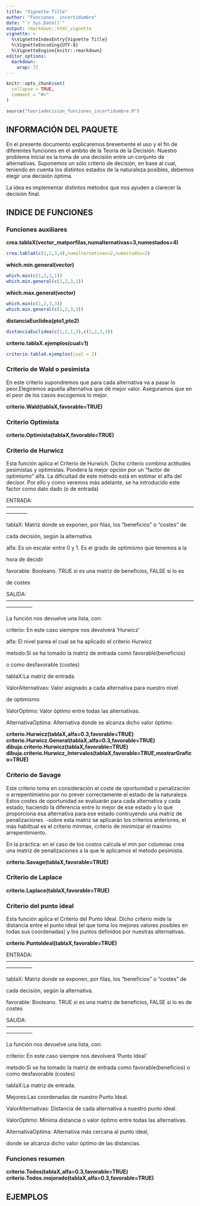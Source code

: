```yaml
---
title: "Vignette Title"
author: "Funciones  incertidumbre"
date: "`r Sys.Date()`"
output: rmarkdown::html_vignette
vignette: >
  %\VignetteIndexEntry{Vignette Title}
  %\VignetteEncoding{UTF-8}
  %\VignetteEngine{knitr::rmarkdown}
editor_options: 
  markdown: 
    wrap: 72
---
```


```r
knitr::opts_chunk$set(
  collapse = TRUE,
  comment = "#>"
)
```

```r
source("teoriadecision_funciones_incertidumbre.R")
```

## INFORMACIÓN DEL PAQUETE

En el presente documento explicaremos brevemente el uso y el fin de
diferentes funciones en el ambito de la Teoria de la Decisión. Nuestro
problema inicial es la toma de una decisión entre un conjunto de
alternativas. Suponemos un sólo criterio de decisión, en base al cual,
teniendo en cuenta los distintos estados de la naturaleza posibles,
debemos elegir una decisión óptima.

La idea es implementar distintos métodos que nos ayuden a clarecer la
decisión final.

## INDICE DE FUNCIONES

### Funciones auxiliares

**crea.tablaX(vector_matporfilas,numalternativas=3,numestados=4)**

```r
crea.tablaX(c(1,2,3,4),numalternativas=2,numestados=2)
```

**which.min.general(vector)**

```r
which.min(c(1,2,3,1))
which.min.general(c(1,2,3,1))
```

**which.max.general(vector)**

```r
which.min(c(1,2,3,3))
which.min.general(c(1,2,3,3))
```

**distanciaEuclidea(pto1,pto2)**

```r
distanciaEuclidea(c(1,2,1,3),c(1,2,3,3))
```

**criterio.tablaX.ejemplos(cual=1)**

```r
criterio.tablaX.ejemplos(cual = 2)
```

### Criterio de Wald o pesimista

En este criterio supondremos que para cada alternativa va a pasar lo
peor.Elegiremos aquella alternativa que dé mejor valor. Aseguramos que
en el peor de los casos escogemos lo mejor.

**criterio.Wald(tablaX,favorable=TRUE)**

### Criterio Optimista

**criterio.Optimista(tablaX,favorable=TRUE)**

### Criterio de Hurwicz

Esta función aplica el Criterio de Hurwich. Dicho criterio combina
actitudes pesimistas y optimistas. Pondera la mejor opción por un
"factor de optimismo" alfa. La dificultad de este método está en estimar
el alfa del decisor. Por ello y como veremos más adelante, se ha
introducido este factor como dato dado (o de entrada)

ENTRADA:------------------------------------------------------------------------------------------------------------------------

tablaX: Matriz donde se exponen, por filas, los "beneficios" o "costes"
de

cada decisión, según la alternativa.

alfa: Es un escalar entre 0 y 1. Es el grado de optimismo que tenemos a
la

hora de decidir

favorable: Booleano. TRUE si es una matriz de beneficios, FALSE si lo es

de costes

SALIDA:---------------------------------------------------------------------------------------------------------------------------

La función nos devuelve una lista, con:

criterio: En este caso siempre nos devolverá 'Hurwicz'

alfa: El nivel parea el cual se ha aplicado el criterio Hurwicz

metodo:Si se ha tomado la matriz de entrada como favorable(beneficios)

o como desfavorable (costes)

tablaX:La matriz de entrada.

ValorAlternativas: Valor asignado a cada alternativa para nuestro nivel

de optimismo

ValorOptimo: Valor óptimo entre todas las alternativas.

AlternativaOptima: Alternativa donde se alcanza dicho valor óptimo.

**criterio.Hurwicz(tablaX,alfa=0.3,favorable=TRUE)
criterio.Hurwicz.General(tablaX,alfa=0.3,favorable=TRUE)
dibuja.criterio.Hurwicz(tablaX,favorable=TRUE)
dibuja.criterio.Hurwicz_Intervalos(tablaX,favorable=TRUE,mostrarGrafico=TRUE)**

### Criterio de Savage

Este criterio toma en consideración el coste de oportunidad o
penalización o arrepentimietno por no prever correctamente el estado de
la naturaleza. Estos costes de oportunidad se evaluarán para cada
alternativa y cada estado, haciendo la diferencia entre lo mejor de ese
estado y lo que proporciona esa alternativa para ese estado contruyendo
una matriz de penalizaciones. -sobre esta matriz se aplicarán los
criterios anteriores, el más habittual es el criterio minmax, criterio
de minimizar el maximo arrepentimiento.

En la práctica: en el caso de los costos calcula el mín por columnas
crea una matriz de penalizaciones a la que le aplicamos el metodo
pesimista.

**criterio.Savage(tablaX,favorable=TRUE)**

### Criterio de Laplace

**criterio.Laplace(tablaX,favorable=TRUE)**

### Criterio del punto ideal

Esta función aplica el Criterio del Punto Ideal. Dicho criterio mide la
distancia entre el punto ideal (el que toma los mejores valores posibles
en todas sus coordenadas) y los puntos definidos por nuestras
alternativas.

**criterio.PuntoIdeal(tablaX,favorable=TRUE)**

ENTRADA:---------------------------------------------------------------------------------------------------------------------------

tablaX: Matriz donde se exponen, por filas, los "beneficios" o "costes"
de

cada decisión, según la alternativa.

favorable: Booleano. TRUE si es una matriz de beneficios, FALSE si lo es
de costes

SALIDA:---------------------------------------------------------------------------------------------------------------------------

La función nos devuelve una lista, con:

criterio: En este caso siempre nos devolverá 'Punto Ideal'

metodo:Si se ha tomado la matriz de entrada como favorable(beneficios) o
como desfavorable (costes)

tablaX:La matriz de entrada.

Mejores:Las coordenadas de nuestro Punto Ideal.

ValorAlternativas: Distancia de cada alternativa a nuestro punto ideal.

ValorOptimo: Minima distancia o valor óptimo entre todas las
alternativas.

AlternativaOptima: Alternativa más cercana al punto ideal,

donde se alcanza dicho valor óptimo de las distancias.

### Funciones resumen

**criterio.Todos(tablaX,alfa=0.3,favorable=TRUE)
criterio.Todos.mejorado(tablaX,alfa=0.3,favorable=TRUE)**

## EJEMPLOS
